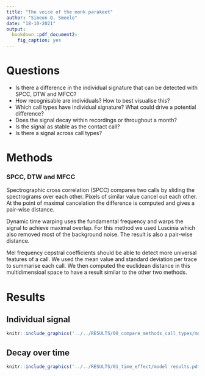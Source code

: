 ```yaml
---
title: "The voice of the monk parakeet"
author: "Simeon Q. Smeele"
date: "18-10-2021"
output:  
  bookdown::pdf_document2:
    fig_caption: yes
---
```


# Questions

- Is there a difference in the individual signature that can be detected with SPCC, DTW and MFCC?
- How recognisable are individuals? How to best visualise this?
- Which call types have individual signature? What could drive a potential difference?
- Does the signal decay within recordings or throughout a month?
- Is the signal as stable as the contact call?
- Is there a signal across call types?

# Methods

### SPCC, DTW and MFCC

Spectrographic cross correlation (SPCC) compares two calls by sliding the spectrograms over each other. Pixels of similar value cancel out each other. At the point of maximal cancelation the difference is computed and gives a pair-wise distance. 

Dynamic time warping uses the fundamental frequency and warps the signal to achieve maximal overlap. For this method we used Luscinia which also removed most of the background noise. The result is also a pair-wise distance. 

Mel frequency cepstral coefficients should be able to detect more universal features of a call. We used the mean value and standard deviation per trace to summarise each call. We then computed the euclidean distance in this multidimensioal space to have a result similar to the other two methods. 

# Results

## Individual signal

```r
knitr::include_graphics('../../RESULTS/00_compare_methods_call_types/model results.pdf')
```

## Decay over time

```r
knitr::include_graphics('../../RESULTS/01_time_effect/model results.pdf')
```





